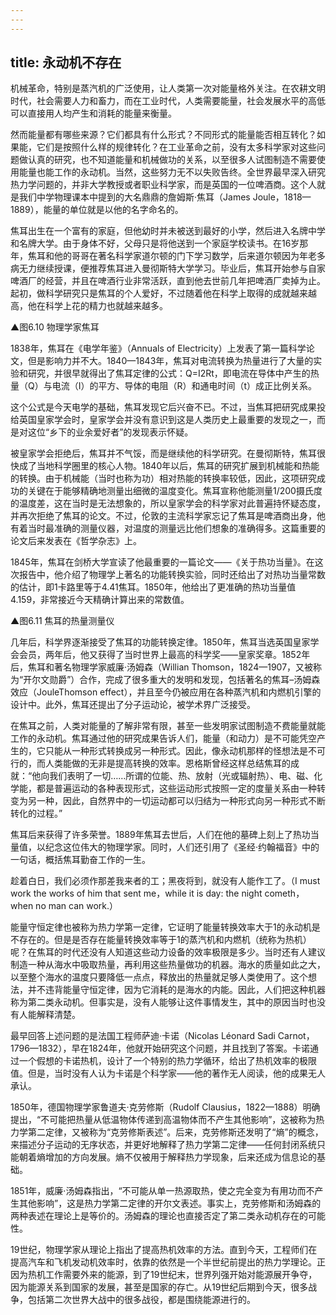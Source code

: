 ```yaml
---
---
---
```

title: 永动机不存在
---




机械革命，特别是蒸汽机的广泛使用，让人类第一次对能量格外关注。在农耕文明时代，社会需要人力和畜力，而在工业时代，人类需要能量，社会发展水平的高低可以直接用人均产生和消耗的能量来衡量。

然而能量都有哪些来源？它们都具有什么形式？不同形式的能量能否相互转化？如果能，它们是按照什么样的规律转化？在工业革命之前，没有太多科学家对这些问题做认真的研究，也不知道能量和机械做功的关系，以至很多人试图制造不需要使用能量也能工作的永动机。当然，这些努力无不以失败告终。全世界最早深入研究热力学问题的，并非大学教授或者职业科学家，而是英国的一位啤酒商。这个人就是我们中学物理课本中提到的大名鼎鼎的詹姆斯·焦耳（James Joule，1818—1889），能量的单位就是以他的名字命名的。

焦耳出生在一个富有的家庭，但他幼时并未被送到最好的小学，然后进入名牌中学和名牌大学。由于身体不好，父母只是将他送到一个家庭学校读书。在16岁那年，焦耳和他的哥哥在著名科学家道尔顿的门下学习数学，后来道尔顿因为年老多病无力继续授课，便推荐焦耳进入曼彻斯特大学学习。毕业后，焦耳开始参与自家啤酒厂的经营，并且在啤酒行业非常活跃，直到他去世前几年把啤酒厂卖掉为止。起初，做科学研究只是焦耳的个人爱好，不过随着他在科学上取得的成就越来越高，他在科学上花的精力也就越来越多。

▲图6.10 物理学家焦耳



1838年，焦耳在《电学年鉴》（Annuals of Electricity）上发表了第一篇科学论文，但是影响力并不大。1840—1843年，焦耳对电流转换为热量进行了大量的实验和研究，并很早就得出了焦耳定律的公式：Q=I2Rt，即电流在导体中产生的热量（Q）与电流（I）的平方、导体的电阻（R）和通电时间（t）成正比例关系。

这个公式是今天电学的基础，焦耳发现它后兴奋不已。不过，当焦耳把研究成果投给英国皇家学会时，皇家学会并没有意识到这是人类历史上最重要的发现之一，而是对这位“乡下的业余爱好者”的发现表示怀疑。

被皇家学会拒绝后，焦耳并不气馁，而是继续他的科学研究。在曼彻斯特，焦耳很快成了当地科学圈里的核心人物。1840年以后，焦耳的研究扩展到机械能和热能的转换。由于机械能（当时也称为功）相对热能的转换率较低，因此，这项研究成功的关键在于能够精确地测量出细微的温度变化。焦耳宣称他能测量1/200摄氏度的温度差，这在当时是无法想象的，所以皇家学会的科学家对此普遍持怀疑态度，并再次拒绝了焦耳的论文。不过，伦敦的主流科学家忘记了焦耳是啤酒商出身，他有着当时最准确的测量仪器，对温度的测量远比他们想象的准确得多。这篇重要的论文后来发表在《哲学杂志》上。

1845年，焦耳在剑桥大学宣读了他最重要的一篇论文——《关于热功当量》。在这次报告中，他介绍了物理学上著名的功能转换实验，同时还给出了对热功当量常数的估计，即1卡路里等于4.41焦耳。1850年，他给出了更准确的热功当量值4.159，非常接近今天精确计算出来的常数值。

▲图6.11 焦耳的热量测量仪



几年后，科学界逐渐接受了焦耳的功能转换定律。1850年，焦耳当选英国皇家学会会员，两年后，他又获得了当时世界上最高的科学奖——皇家奖章。1852年后，焦耳和著名物理学家威廉·汤姆森（Willian Thomson，1824—1907，又被称为“开尔文勋爵”）合作，完成了很多重大的发明和发现，包括著名的焦耳–汤姆森效应（JouleThomson effect），并且至今仍被应用在各种蒸汽机和内燃机引擎的设计中。此外，焦耳还提出了分子运动论，被学术界广泛接受。

在焦耳之前，人类对能量的了解非常有限，甚至一些发明家试图制造不费能量就能工作的永动机。焦耳通过他的研究成果告诉人们，能量（和动力）是不可能凭空产生的，它只能从一种形式转换成另一种形式。因此，像永动机那样的怪想法是不可行的，而人类能做的无非是提高转换的效率。恩格斯曾经这样总结焦耳的成就：“他向我们表明了一切……所谓的位能、热、放射（光或辐射热）、电、磁、化学能，都是普遍运动的各种表现形式，这些运动形式按照一定的度量关系由一种转变为另一种，因此，自然界中的一切运动都可以归结为一种形式向另一种形式不断转化的过程。”

焦耳后来获得了许多荣誉。1889年焦耳去世后，人们在他的墓碑上刻上了热功当量值，以纪念这位伟大的物理学家。同时，人们还引用了《圣经·约翰福音》中的一句话，概括焦耳勤奋工作的一生。

趁着白日，我们必须作那差我来者的工；黑夜将到，就没有人能作工了。（I must work the works of him that sent me，while it is day: the night cometh，when no man can work.）

能量守恒定律也被称为热力学第一定律，它证明了能量转换效率大于1的永动机是不存在的。但是是否存在能量转换效率等于1的蒸汽机和内燃机（统称为热机）呢？在焦耳的时代还没有人知道这些动力设备的效率极限是多少。当时还有人建议制造一种从海水中吸取热量，再利用这些热量做功的机器。海水的质量如此之大，以至整个海水的温度只要降低一点点，释放出的热量就足够人类使用了。这个想法，并不违背能量守恒定律，因为它消耗的是海水的内能。因此，人们把这种机器称为第二类永动机。但事实是，没有人能够让这件事情发生，其中的原因当时也没有人能解释清楚。

最早回答上述问题的是法国工程师萨迪·卡诺（Nicolas Léonard Sadi Carnot，1796—1832），早在1824年，他就开始研究这个问题，并且找到了答案。卡诺通过一个假想的卡诺热机，设计了一个特别的热力学循环，给出了热机效率的极限值。但是，当时没有人认为卡诺是个科学家——他的著作无人阅读，他的成果无人承认。

1850年，德国物理学家鲁道夫·克劳修斯（Rudolf Clausius，1822—1888）明确提出，“不可能把热量从低温物体传递到高温物体而不产生其他影响”，这被称为热力学第二定律，又被称为“克劳修斯表述”。后来，克劳修斯还发明了“熵”的概念，来描述分子运动的无序状态，并更好地解释了热力学第二定律——任何封闭系统只能朝着熵增加的方向发展。熵不仅被用于解释热力学现象，后来还成为信息论的基础。

1851年，威廉·汤姆森指出，“不可能从单一热源取热，使之完全变为有用功而不产生其他影响”，这是热力学第二定律的开尔文表述。事实上，克劳修斯和汤姆森的两种表述在理论上是等价的。汤姆森的理论也直接否定了第二类永动机存在的可能性。

19世纪，物理学家从理论上指出了提高热机效率的方法。直到今天，工程师们在提高汽车和飞机发动机效率时，依靠的依然是一个半世纪前提出的热力学理论。正因为热机工作需要外来的能源，到了19世纪末，世界列强开始对能源展开争夺，因为能源关系到国家的发展，甚至是国家的存亡。从19世纪后期到今天，很多战争，包括第二次世界大战中的很多战役，都是围绕能源进行的。